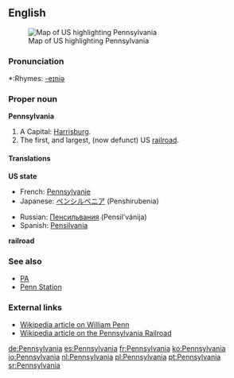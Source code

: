 ==English==
[[Image:Map of USA highlighting Pennsylvania.png|thumb|right|Map of US highlighting Pennsylvania]]

===Pronunciation===
*:Rhymes: [[Rhymes:English:-eɪniə|-eɪniə]]

===Proper noun===
'''Pennsylvania'''

#A {{USstate}} Capital: [[Harrisburg]].
#The first, and largest, (now defunct) US [[railroad]]. <!--The Pennsylvania Railroad was a hallmark of the industrial age and the subject of songs; Penn Station is a derived term. Not an obscure meaning!-->

====Translations====
'''US state'''
{{top}}
*French: [[Pennsylvanie]]
*Japanese: [[ペンシルベニア]] (Penshirubenia)
{{mid}}
*Russian: [[Пенсильвания]] (Pensil’vánija) {{f}}
*Spanish: [[Pensilvania]] {{f}}
{{bottom}}

'''railroad'''
{{top}}
{{mid}}
{{bottom}}

===See also===
*[[PA]]
*[[w:Penn Station|Penn Station]]

===External links===
{{pedialite}}
*[[:w:William Penn|Wikipedia article on William Penn]]
*[[:w:Pennsylvania Railroad|Wikipedia article on the Pennsylvania Railroad]]

[[de:Pennsylvania]]
[[es:Pennsylvania]]
[[fr:Pennsylvania]]
[[ko:Pennsylvania]]
[[io:Pennsylvania]]
[[nl:Pennsylvania]]
[[pl:Pennsylvania]]
[[pt:Pennsylvania]]
[[sr:Pennsylvania]]